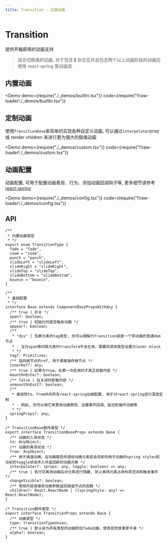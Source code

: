 ```yaml
---
title: Transition - 过渡动画
---
```


# Transition

提供开箱即用的动画支持

> 适合切换类的动画, 对于包含复杂交互并且包含两个以上动画阶段的动画应使用 react-spring 等动画库

## 内置动画

<Demo
  demo={require("./_demos/builtIn.tsx")}
  code={require("!!raw-loader!./_demos/builtIn.tsx")}
></Demo>

## 定制动画

使用`TransitionBase`来简单的实现各种自定义动画, 可以通过`interpolater`prop 或 render children 来进行更为强大的插值动画

<Demo
  demo={require("./_demos/custom.tsx")}
  code={require("!!raw-loader!./_demos/custom.tsx")}
></Demo>

## 动画配置

动画配置, 可用于配置动画表现、行为、添加动画回调钩子等, 更多细节请参考[react-spring](https://www.react-spring.io/)

<Demo
  demo={require("./_demos/config.tsx")}
  code={require("!!raw-loader!./_demos/config.tsx")}
></Demo>

## API

```tsx | pure
/**
 * 内置动画类型
 * */
export enum TransitionType {
  fade = "fade",
  zoom = "zoom",
  punch = "punch",
  slideLeft = "slideLeft",
  slideRight = "slideRight",
  slideTop = "slideTop",
  slideBottom = "slideBottom",
  bounce = "bounce",
}

/**
 * 基础配置
 * */
interface Base extends ComponentBasePropsWithAny {
  /** true | 开关 */
  open?: boolean;
  /** true | 初始化时是否触发动画 */
  appear?: boolean;
  /**
   * "div" | 包裹元素的tag类型, 你可以理解为Transition就是一个带动画的普通dom节点
   * - 当为span等内联元素时transform不会生效，需要将其块类型设置为inner-block
   * */
  tag?: Primitives;
  /** 指向根节点的ref, 用于直接操作根节点 */
  innerRef?: any;
  /** true | 如果为true，在第一次启用时才真正挂载内容 */
  mountOnEnter?: boolean;
  /** false | 在关闭时卸载内容 */
  unmountOnExit?: boolean;
  /**
   * 接收除to、from外的所有react-spring动画配置, 用于对react-spring进行深度定制
   * - 例如, 你可以用它来更改动画表现、设置事件回调、延迟和循环动画等
   * */
  springProps?: any;
}

/* TransitionBase额外类型 */
export interface TransitionBaseProps extends Base {
  /** 动画的入场状态 */
  to: AnyObject;
  /** 动画的离场状态 */
  from: AnyObject;
  /** 用于插值动画，在动画属性传递给动画元素前会将即将用于动画的spring styles和当前的toggle状态传入并返回新的动画对象 */
  interpolater?: (props: any, toggle: boolean) => any;
  /** true | 执行完离场动画后对元素进行隐藏, 防止离场元素占用布局空间和触发事件 */
  changeVisible?: boolean;
  /** 常规内容或接收动画参数返回插值节点的函数 */
  children?: React.ReactNode | ((springStyle: any) => React.ReactNode);
}

/* Transition额外类型 */
export interface TransitionProps extends Base {
  /** 动画类型 */
  type: TransitionTypeUnion;
  /** true | 默认会为所有类型的动画附加fade动画，使其视觉效果更平滑 */
  alpha?: boolean;
}
```
